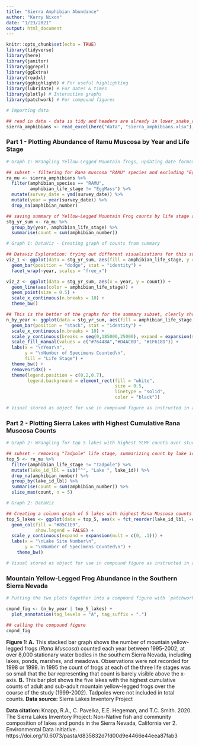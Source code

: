 ```yaml
---
title: "Sierra Amphibian Abundance"
author: "Kerry Nixon"
date: "1/23/2021"
output: html_document
---
```


```r
knitr::opts_chunk$set(echo = TRUE)
library(tidyverse)
library(here)
library(janitor)
library(ggrepel)
library(ggExtra)
library(readxl)
library(gghighlight) # For useful highlighting
library(lubridate) # For dates & times
library(plotly) # Interactive graphs
library(patchwork) # For compound figures
```


```r
# Importing data

## read in data - data is tidy and headers are already in lower_snake_case
sierra_amphibians <- read_excel(here("data", "sierra_amphibians.xlsx"), na = "NA")

```

### Part 1 - Plotting Abundance of Ramu Muscosa by Year and Life Stage
```r
# Graph 1: Wrangling Yellow-Legged Mountain frogs, updating date format, pulling year

## subset - filtering for Rana muscosa "RAMU" species and excluding "EggMass" life stage
ra_mu <- sierra_amphibians %>% 
  filter(amphibian_species == "RAMU",
         amphibian_life_stage != "EggMass") %>% 
  mutate(survey_date = ymd(survey_date)) %>% 
  mutate(year = year(survey_date)) %>% 
  drop_na(amphibian_number)

## saving summary of Yellow-Legged Mountain Frog counts by life stage and year subset
stg_yr_sum <- ra_mu %>% 
  group_by(year, amphibian_life_stage) %>% 
  summarise(count = sum(amphibian_number))
```


```r
# Graph 1: DataViz - Creating graph of counts from summary

## Dataviz Exploration: trying out different visualizations for this subset
viz_1 <- ggplot(data = stg_yr_sum, aes(fill = amphibian_life_stage, y = amphibian_life_stage, x = count)) +
  geom_bar(position = "dodge", stat = "identity") +
  facet_wrap(~year, scales = "free_x")

viz_2 <- ggplot(data = stg_yr_sum, aes(x = year, y = count)) +
  geom_line(aes(color = amphibian_life_stage)) +
  geom_point(size = 0.5) +
  scale_x_continuous(n.breaks = 10) +
  theme_bw()

## This is the better of the graphs for the summary subset, clearly showing when data was and wasn't collected, and cumulative as well as group values
n_by_year <- ggplot(data = stg_yr_sum, aes(fill = amphibian_life_stage, x = year, y = count)) +
  geom_bar(position = "stack", stat = "identity") +
  scale_x_continuous(n.breaks = 10) + 
  scale_y_continuous(breaks = seq(0,185000,25000), expand = expansion(mult = c(0, .1))) +
  scale_fill_manual(values = c("#76448A","#D4AC0D", "#1F618D")) +
  labs(x = "\nYear\n",
       y = "\nNumber of Specimens Counted\n",
       fill = "Life Stage") +
  theme_bw() +
  removeGridX() +
  theme(legend.position = c(0.2,0.7),
        legend.background = element_rect(fill = "white",
                                         size = 0.5,
                                         linetype = "solid",
                                         color = "black"))

# Visual stored as object for use in compound figure as instructed in assignment
```

### Part 2 - Plotting Sierra Lakes with Highest Cumulative Rana Muscosa Counts
```r
# Graph 2: Wrangling for top 5 lakes with highest YLMF counts over study period

## subset - removing "Tadpole" life stage, summarizing count by lake id
top_5 <- ra_mu %>% 
  filter(amphibian_life_stage != "Tadpole") %>% 
  mutate(lake_id_lbl = sub("^", "Lake ", lake_id)) %>% 
  drop_na(amphibian_number) %>% 
  group_by(lake_id_lbl) %>% 
  summarise(count = sum(amphibian_number)) %>% 
  slice_max(count, n = 5)
```

```r
# Graph 2: DataViz

## Creating a column graph of 5 lakes with highest Rana Muscosa counts
top_5_lakes <- ggplot(data = top_5, aes(x = fct_reorder(lake_id_lbl, -count), y = count)) +
  geom_col(fill = "#85C1E9",
           show.legend = FALSE) +
  scale_y_continuous(expand = expansion(mult = c(0, .1))) +
  labs(x = "\nLake Site Number\n",
       y = "\nNumber of Specimens Counted\n") +
    theme_bw()

# Visual stored as object for use in compound figure as instructed in assignment
```

### Mountain Yellow-Legged Frog Abundance in the Southern Sierra Nevada
```r
# Putting the two plots together into a compound figure with `patchwork`

cmpnd_fig <- (n_by_year | top_5_lakes) +
  plot_annotation(tag_levels = "A", tag_suffix = ".")

## calling the compound figure
cmpnd_fig
```
**Figure 1: A.** This stacked bar graph shows the number of mountain yellow-legged frogs (*Rana Muscosa*) counted each year between 1995-2002, at over 8,000 stationary water bodies in the southern Sierra Nevada, including lakes, ponds, marshes, and meadows. Observations were not recorded for 1998 or 1999. In 1995 the count of frogs at each of the three life stages was so small that the bar representing that count is barely visible above the x-axis. **B.** This bar plot shows the five lakes with the highest cumulative counts of adult and sub-adult mountain yellow-legged frogs over the course of the study (1999-2002). Tadpoles were not included in total counts. **Data source:** Sierra Lakes Inventory Project


**Data citation:** Knapp, R.A., C. Pavelka, E.E. Hegeman, and T.C. Smith. 2020. The Sierra Lakes Inventory Project: Non-Native fish and community composition of lakes and ponds in the Sierra Nevada, California ver 2. Environmental Data Initiative. https://doi.org/10.6073/pasta/d835832d7fd00d9e4466e44eea87fab3

